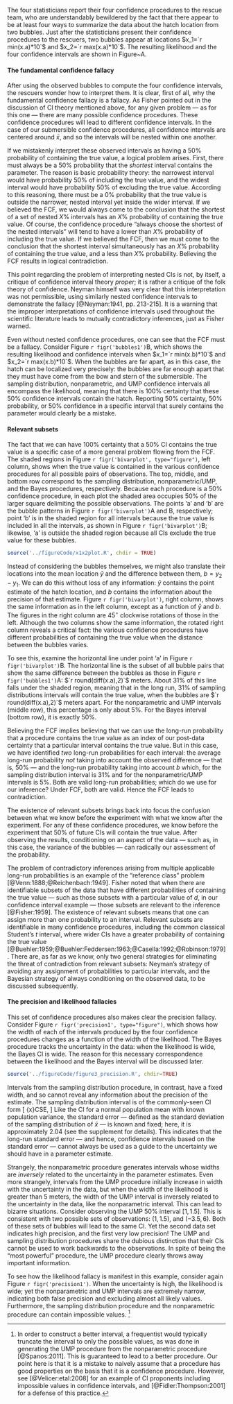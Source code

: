 The four statisticians report their four confidence procedures to the rescue team, who are understandably bewildered by the fact that there appear to be at least four ways to summarize the data about the hatch location from two bubbles. Just after the statisticians present their confidence procedures to the rescuers, two bubbles appear at locations $x_1=`r min(x.a)*10`$ and $x_2=`r max(x.a)*10`$. The resulting likelihood and the four confidence intervals are shown in Figure~\ref{fig:bubbles1}A.  

#### The fundamental confidence fallacy

After using the observed bubbles to compute the four confidence intervals, the rescuers wonder how to interpret them. It is clear, first of all, why the fundamental confidence fallacy is a fallacy. As Fisher pointed out in the discussion of CI theory mentioned above, for any given problem --- as for this one --- there are many possible confidence procedures. These confidence procedures will lead to different confidence intervals. In the case of our submersible confidence procedures, all confidence intervals are centered around $\bar{x}$, and so the intervals will be nested within one another. 

If we mistakenly interpret these observed intervals as having a 50% probability of containing the true value, a logical problem arises. First, there must always be a 50% probability that the *shortest* interval contains the parameter. The reason is basic probability theory: the narrowest interval would have probability 50% of including the true value, and the widest interval would have probability 50% of excluding the true value. According to this reasoning, there must be a 0% probability that the true value is outside the narrower, nested interval yet inside the wider interval. If we believed the FCF, we would always come to the conclusion that the shortest of a set of nested $X\%$ intervals has an $X\%$ probability of containing the true value. Of course, the confidence procedure "always choose the shortest of the nested intervals" will tend to have a lower than $X\%$ probability of including the true value. If we believed the FCF, then we must come to the conclusion that the shortest interval simultaneously has an $X\%$ probability of containing the true value, and a less than $X\%$ probability. Believing the FCF results in logical contradiction. 

This point regarding the problem of interpreting nested CIs is not, by itself, a critique of confidence interval theory *proper*; it is rather a critique of the folk theory of confidence. Neyman himself was very clear that this interpretation was not permissible, using similarly nested confidence intervals to demonstrate the fallacy [@Neyman:1941, pp.  213-215]. It is a warning that the improper interpretations of confidence intervals used throughout the scientific literature leads to mutually contradictory inferences, just as Fisher warned.

Even without nested confidence procedures, one can see that the FCF must be a fallacy. Consider Figure `r figr('bubbles1')`B, which shows the resulting likelihood and confidence intervals when $x_1=`r min(x.b)*10`$ and $x_2=`r max(x.b)*10`$. When the bubbles are far apart, as in this case, the hatch can be localized very precisely: the bubbles are far enough apart that they must have come from the bow and stern of the submersible. The sampling distribution, nonparametric, and UMP confidence intervals all encompass the likelihood, meaning that there is 100% certainty that these 50% confidence intervals contain the hatch. Reporting 50% certainty, 50% probability, or 50% confidence in a specific interval that surely contains the parameter would clearly be a mistake.


#### Relevant subsets

The fact that we can have 100% certainty that a 50% CI contains the true value is a specific case of a more general problem flowing from the FCF. The shaded regions in Figure `r figr('bivarplot', type="figure")`, left column, shows  when the true value is contained in the various confidence procedures for all possible pairs of observations. The top, middle, and bottom row correspond to the sampling distribution, nonparametric/UMP, and the Bayes procedures, respectively. Because each procedure is a 50% confidence procedure, in each plot the shaded area occupies 50% of the larger square delimiting the possible observations. The points 'a' and 'b' are the bubble patterns in Figure `r figr('bivarplot')`A and B, respectively; point 'b' is in the shaded region for all intervals because the true value is included in all the intervals, as shown in Figure `r figr('bivarplot')`B; likewise, 'a' is outside the shaded region because all CIs exclude the true value for these bubbles.

```r

source('../figureCode/x1x2plot.R', chdir = TRUE)
```

Instead of considering the bubbles themselves, we might also translate their locations into the mean location $\bar{y}$ and the difference between them, $b=y_2-y_1$. We can do this without loss of any information: $\bar{y}$ contains the point estimate of the hatch location, and $b$ contains the information about the precision of that estimate. Figure `r figr('bivarplot')`, right column, shows the same information as in the left column, except as a function of $\bar{y}$ and $b$. The figures in the right column are $45^\circ$ clockwise rotations of those in the left. Although the two columns show the same information, the rotated right column reveals a critical fact: the various confidence procedures have different probabilities of containing the true value when the distance between the bubbles varies.

To see this, examine the horizontal line under point 'a' in Figure `r figr('bivarplot')`B. The horizontal line is the subset of all bubble pairs that show the same difference between the bubbles as those in Figure `r figr('bubbles1')`A: $`r round(diff(x.a),2)`$ meters. About 31% of this line falls under the shaded region, meaning that in the long run, 31% of sampling distributions intervals will contain the true value, when the bubbles are $`r round(diff(x.a),2)`$ meters apart. For the nonparametric and UMP intervals (middle row), this percentage is only about 5%. For the Bayes interval (bottom row), it is exactly 50%. 

Believing the FCF implies believing that we can use the long-run probability that a procedure contains the true value as an index of our post-data certainty that a particular interval contains the true value. But in this case, we have identified *two* long-run probabilities for each interval: the average long-run probability *not* taking into account the observed difference &mdash; that is, 50% &mdash; and the long-run probability taking into account $b$ which, for the sampling distribution interval is 31\% and for the nonparametric/UMP intervals is 5%. Both are valid long-run probabilities; which do we use for our inference? Under FCF, both are valid. Hence the FCF leads to contradiction.

The existence of relevant subsets brings back into focus the confusion between what we know before the experiment with what we know after the experiment. For any of these confidence procedures, we know before the experiment that 50% of future CIs will contain the true value. After observing the results, conditioning on an aspect of the data &mdash; such as, in this case, the variance of the bubbles &mdash; can radically our assessment of the probability.

The problem of contradictory inferences arising from multiple applicable long-run probabilities is an example of the "reference class" problem [@Venn:1888;@Reichenbach:1949]. Fisher noted that when there are identifiable subsets of the data that have different probabilities of containing the true value &mdash; such as those subsets with a particular value of $d$, in our confidence interval example &mdash; those subsets are relevant to the inference [@Fisher:1959]. The existence of relevant subsets means that one can assign more than one probability to an interval. Relevant subsets are identifiable in many confidence procedures, including the common classical Student's $t$ interval, where wider CIs have a greater probability of containing the true value [@Buehler:1959;@Buehler:Feddersen:1963;@Casella:1992;@Robinson:1979]. There are, as far as we know, only two general strategies for eliminating the threat of contradiction from relevant subsets: Neyman's strategy of avoiding any assignment of probabilities to particular intervals, and the Bayesian strategy of always conditioning on the observed data, to be discussed subsequently.


#### The precision and likelihood fallacies

This set of confidence procedures also makes clear the precision fallacy. Consider Figure `r figr('precision1', type="figure")`, which shows how the width of each of the intervals produced by the four confidence procedures changes as a function of the width of the likelihood. The Bayes procedure tracks the uncertainty in the data: when the likelihood is wide, the Bayes CI is wide. The reason for this necessary correspondence between the likelihood and the Bayes interval will be discussed later. 

```r

source('../figureCode/figure3_precision.R', chdir=TRUE)

```

Intervals from the sampling distribution procedure, in contrast, have a fixed width, and so cannot reveal any information about the precision of the estimate. The sampling distribution interval is of the commonly-seen CI form 
\[
\bar{x}\pm C\times SE,
\] 
Like the CI for a normal population mean with known population variance, the standard error &mdash; defined as the standard deviation of the sampling distribution of $\bar{x}$ &mdash; is known and fixed; here, it is approximately 2.04 (see the supplement for details). This indicates that the long-run standard error &mdash; and hence, confidence intervals based on the standard error &mdash; cannot always be used as a guide to the uncertainty we should have in a parameter estimate. 

Strangely, the nonparametric procedure generates intervals whose widths are *inversely* related to the uncertainty in the parameter estimates. Even more strangely, intervals from the UMP procedure initially increase in width with the uncertainty in the data, but when the width of the likelihood is greater than 5 meters, the width of the UMP interval is inversely related to the uncertainty in the data, like the nonparametric interval. This can lead to bizarre situations. Consider observing the UMP 50% interval $[1,1.5]$. This is consistent with two possible sets of observations: $(1,1.5)$, and $(-3.5,6)$. Both of these sets of bubbles will lead to the same CI. Yet the second data set indicates high precision, and the first very low precision! The UMP and sampling distribution procedures share the dubious distinction that their CIs cannot be used to work backwards to the observations. In spite of being the "most powerful" procedure, the UMP procedure clearly throws away important information.

To see how the likelihood fallacy is manifest in this example, consider again Figure `r figr('precision1')`. When the uncertainty is high, the likelihood is wide; yet the nonparametric and UMP intervals are extremely narrow, indicating both false precision and excluding almost all likely values. Furthermore, the sampling distribution procedure and the nonparametric procedure can contain impossible values. [^4]

[^4]: In order to construct a better interval, a frequentist would typically truncate the interval to only the possible values, as was done in generating the UMP procedure from the nonparametric procedure [@Spanos:2011]. This is guaranteed to lead to a better procedure. Our point here is that it is a mistake to naively assume that a procedure has good properties on the basis that it is a confidence procedure. However, see [@Velicer:etal:2008] for an example of CI proponents including impossible values in confidence intervals, and [@Fidler:Thompson:2001] for a defense of this practice.
